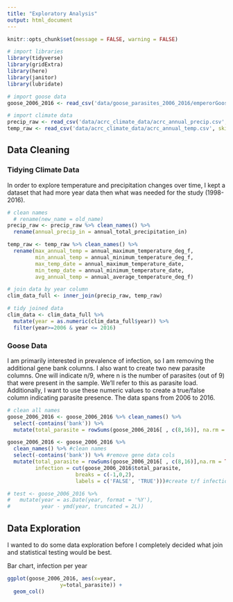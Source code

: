 ```yaml
---
title: "Exploratory Analysis"
output: html_document
---
```


```r
knitr::opts_chunk$set(message = FALSE, warning = FALSE)
```

```r
# import libraries
library(tidyverse)
library(gridExtra)
library(here)
library(janitor)
library(lubridate)
```

```r
# import goose data
goose_2006_2016 <- read_csv('data/goose_parasites_2006_2016/emperorGoose_bloodParasites_YKD_buchheit_2006_2016.csv')

# import climate data
precip_raw <- read_csv('data/acrc_climate_data/acrc_annual_precip.csv', skip = 5)
temp_raw <- read_csv('data/acrc_climate_data/acrc_annual_temp.csv', skip = 5)
```

## Data Cleaning

### Tidying Climate Data

In order to explore temperature and precipitation changes over time, I kept a dataset that had more year data then what was needed for the study (1998-2016).

```r
# clean names
  # rename(new_name = old_name)
precip_raw <- precip_raw %>% clean_names() %>% 
  rename(annual_precip_in = annual_total_precipitation_in)

temp_raw <- temp_raw %>% clean_names() %>% 
  rename(max_annual_temp = annual_maximum_temperature_deg_f,
         min_annual_temp = annual_minimum_temperature_deg_f,
         max_temp_date = annual_maximum_temperature_date,
         min_temp_date = annual_minimum_temperature_date,
         avg_annual_temp = annual_average_temperature_deg_f)

# join data by year column
clim_data_full <- inner_join(precip_raw, temp_raw)

# tidy joined data
clim_data <- clim_data_full %>% 
  mutate(year = as.numeric(clim_data_full$year)) %>% 
  filter(year>=2006 & year <= 2016)
```

### Goose Data

I am primarily interested in prevalence of infection, so I am removing the additional gene bank columns. I also want to create two new parasite columns. One will indicate n/9, where n is the number of parasites (out of 9) that were present in the sample. We'll refer to this as parasite load. Additionally, I want to use these numeric values to create a true/false column indicating parasite presence. The data spans from 2006 to 2016.

```r
# clean all names
goose_2006_2016 <- goose_2006_2016 %>% clean_names() %>% 
  select(-contains('bank')) %>% 
  mutate(total_parasite = rowSums(goose_2006_2016[ , c(8,16)], na.rm = TRUE))
```

```r
goose_2006_2016 <- goose_2006_2016 %>% 
  clean_names() %>% #clean names
  select(-contains('bank')) %>% #remove gene data cols
  mutate(total_parasite = rowSums(goose_2006_2016[ , c(8,16)],na.rm = TRUE),
         infection = cut(goose_2006_2016$total_parasite,
                      breaks = c(-1,0,2),
                      labels = c('FALSE', 'TRUE')))#create t/f infection col

# test <- goose_2006_2016 %>%
#   mutate(year = as.Date(year, format = '%Y'),
#          year - ymd(year, truncated = 2L))
```

## Data Exploration

I wanted to do some data exploration before I completely decided what join and statistical testing would be best.

Bar chart, infection per year

```r
ggplot(goose_2006_2016, aes(x=year,
                 y=total_parasite)) +
  geom_col()
```
